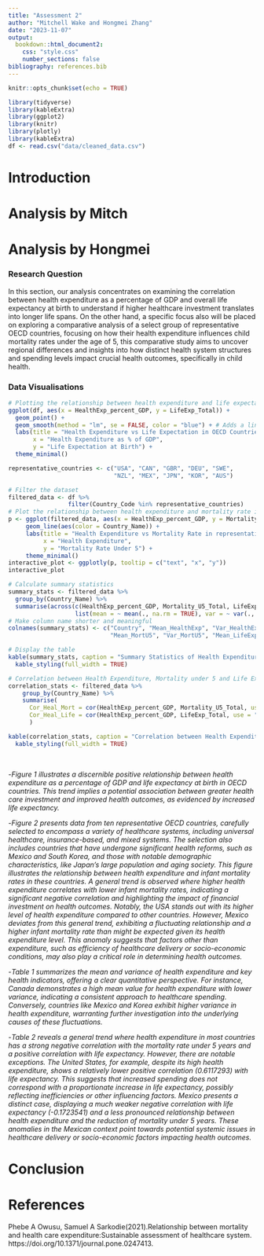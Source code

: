 ```yaml
---
title: "Assessment 2"
author: "Mitchell Wake and Hongmei Zhang"
date: "2023-11-07"
output: 
  bookdown::html_document2:
    css: "style.css"
    number_sections: false 
bibliography: references.bib
---
```


```r
knitr::opts_chunk$set(echo = TRUE)
```

```r
library(tidyverse)
library(kableExtra)
library(ggplot2)
library(knitr)
library(plotly)
library(kableExtra)
df <- read.csv("data/cleaned_data.csv")


```





# Introduction


# Analysis by Mitch



# Analysis by Hongmei
### Research Question

In this section, our analysis concentrates on examining the correlation between health expenditure as a percentage of GDP and overall life expectancy at birth to understand if higher healthcare investment translates into longer life spans. On the other hand, a specific focus also will be placed on exploring a comparative analysis of a select group of representative OECD countries, focusing on how their health expenditure influences child mortality rates under the age of 5, this comparative study aims to uncover regional differences and insights into how distinct health system structures and spending levels impact crucial health outcomes, specifically in child health. 

### Data Visualisations

```r

# Plotting the relationship between health expenditure and life expectation for each year
ggplot(df, aes(x = HealthExp_percent_GDP, y = LifeExp_Total)) +
  geom_point() +
  geom_smooth(method = "lm", se = FALSE, color = "blue") + # Adds a linear regression line
  labs(title = "Health Expenditure vs Life Expectation in OECD Countries",
       x = "Health Expenditure as % of GDP", 
       y = "Life Expectation at Birth") +
  theme_minimal()

```


```r

representative_countries <- c("USA", "CAN", "GBR", "DEU", "SWE",
                              "NZL", "MEX", "JPN", "KOR", "AUS")

# Filter the dataset
filtered_data <- df %>%
                 filter(Country_Code %in% representative_countries)
# Plot the relationship between health expenditure and mortality rate in representative countries
p <- ggplot(filtered_data, aes(x = HealthExp_percent_GDP, y = Mortality_U5_Total, text = Country_Name)) +
     geom_line(aes(color = Country_Name)) +
     labs(title = "Health Expenditure vs Mortality Rate in representative countries of OECD",
          x = "Health Expenditure",
          y = "Mortality Rate Under 5") +
     theme_minimal()
interactive_plot <- ggplotly(p, tooltip = c("text", "x", "y"))
interactive_plot
```


```r
# Calculate summary statistics
summary_stats <- filtered_data %>%
  group_by(Country_Name) %>%
  summarise(across(c(HealthExp_percent_GDP, Mortality_U5_Total, LifeExp_Total),
                   list(mean = ~ mean(., na.rm = TRUE), var = ~ var(., na.rm = TRUE))))
# Make column name shorter and meaningful
colnames(summary_stats) <- c("Country", "Mean_HealthExp", "Var_HealthExp", 
                             "Mean_MortU5", "Var_MortU5", "Mean_LifeExp", "Var_LifeExp")

# Display the table
kable(summary_stats, caption = "Summary Statistics of Health Expenditure and Health Indicators in Selected Countries", format = "html") %>%
  kable_styling(full_width = TRUE)
```


```r
# Correlation between Health Expenditure, Mortality under 5 and Life Expectancy at birth
correlation_stats <- filtered_data %>%
    group_by(Country_Name) %>%
    summarise(
      Cor_Heal_Mort = cor(HealthExp_percent_GDP, Mortality_U5_Total, use = "complete.obs"),
      Cor_Heal_Life = cor(HealthExp_percent_GDP, LifeExp_Total, use = "complete.obs")
      )

kable(correlation_stats, caption = "Correlation between Health Expenditure, Mortality under 5 and Life Expectancy", format = "html") %>%
  kable_styling(full_width = TRUE)

```
<br>

-*Figure 1 illustrates a discernible positive relationship between health expenditure as a percentage of GDP and life expectancy at birth in OECD countries. This trend implies a potential association between greater health care investment and improved health outcomes, as evidenced by increased life expectancy. *

-*Figure 2 presents data from ten representative OECD countries, carefully selected to encompass a variety of healthcare systems, including universal healthcare, insurance-based, and mixed systems. The selection also includes countries that have undergone significant health reforms, such as Mexico and South Korea, and those with notable demographic characteristics, like Japan's large population and aging society. This figure illustrates the relationship between health expenditure and infant mortality rates in these countries. A general trend is observed where higher health expenditure correlates with lower infant mortality rates, indicating a significant negative correlation and highlighting the impact of financial investment on health outcomes. Notably, the USA stands out with its higher level of health expenditure compared to other countries. However, Mexico deviates from this general trend, exhibiting a fluctuating relationship and a higher infant mortality rate than might be expected given its health expenditure level. This anomaly suggests that factors other than expenditure, such as efficiency of healthcare delivery or socio-economic conditions, may also play a critical role in determining health outcomes.*

-*Table 1 summarizes the mean and variance of health expenditure and key health indicators, offering a clear quantitative perspective. For instance, Canada demonstrates a high mean value for health expenditure with lower variance, indicating a consistent approach to healthcare spending. Conversely, countries like Mexico and Korea exhibit higher variance in health expenditure, warranting further investigation into the underlying causes of these fluctuations.*

-*Table 2 reveals a general trend where health expenditure in most countries has a strong negative correlation with the mortality rate under 5 years and a positive correlation with life expectancy. However, there are notable exceptions. The United States, for example, despite its high health expenditure, shows a relatively lower positive correlation (0.6117293) with life expectancy. This suggests that increased spending does not correspond with a proportionate increase in life expectancy, possibly reflecting inefficiencies or other influencing factors. Mexico presents a distinct case, displaying a much weaker negative correlation with life expectancy (-0.1723541) and a less pronounced relationship between health expenditure and the reduction of mortality under 5 years. These anomalies in the Mexican context point towards potential systemic issues in healthcare delivery or socio-economic factors impacting health outcomes.*


# Conclusion


# References
Phebe A Owusu, Samuel A Sarkodie(2021).Relationship between mortality and health care expenditure:Sustainable assessment of healthcare system. https://doi.org/10.1371/journal.pone.0247413.






